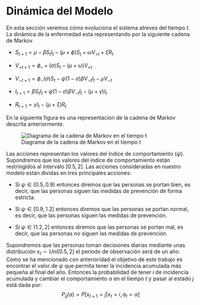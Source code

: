 # Dinámica del Modelo {#Sec-DModel}

En esta sección veremos cómo evoluciona el sistema atreves del tiempo $t$. La dinámica de la enfermedad esta representando por la siguiente cadena de Markov

-   $S_{t+1}= \mu -\beta S_{t}I_{t}- (\mu + \phi)S_{t}+\omega V_{+t}+\xi R_{t}$

-   $V_{+t+1}= \phi\_{+}(\sigma)S_{t}-(\mu+\omega) V_{+t}$

-   $V_{-t+1}=\phi_{-}(\sigma)S_{t}- \psi(1-\sigma) \beta V_{-t} I_{t}-\mu V_{-t}$

-   $I_{t+1}= \beta S_{t}I_{t}+\psi(1-\sigma) \beta V_{-t} I_{t} -(\mu+ \gamma)I_{t}$

-   $R_{t+1}=\gamma I_{t}-(\mu +\xi) R_{t}$

En la siguiente figura es una representacion de la cadena de Markov descrita anteriormente.

![Diagrama de la cadena de Markov en el tiempo t](EstadosSVVIRS.JPG){#DiagramaModel fig-align="center"}

Las acciones representan los valores del índice de comportamiento $(\psi)$. Supondremos que los valores del índice de comportamiento están restringidos al intervalo $[0.5,2]$. Las acciones consideradas en nuestro modelo están dividas en tres principales acciones:

-   Si $\psi\in [0.5,0.9)$ entonces diremos que las personas se portan bien, es decir, que las personas siguen las medidas de prevención de forma estricta.

-   Si $\psi\in [0.9,1.2]$ entonces diremos que las personas se portan normal, es decir, que las personas siguen las medidas de prevención.

-   Si $\psi\in (1.2,2]$ entonces diremos que las personas se portan mal, es decir, que las personas no siguen las medidas de prevención.

Supondremos que las personas toman decisiones diarias mediante unas distribución $x_{t} \backsim Uni[0.5,2]$ el periodo de observación será de un año. Como se ha mencionado con anterioridad el objetivo de este trabajo es encontrar el valor de $\psi$ que permita tener la incidencia acumulada más pequeña al final del año. Entonces la probabilidad de tener $i$ de incidencia acumulada y cambiar el comportamiento $\alpha$ en el tiempo $t$ y pasar al estado $j$ está dada por: $$P_{ij}(\alpha)=P[x_{t+1}=j|x_{t}=i,a_{t}=\alpha]$$
